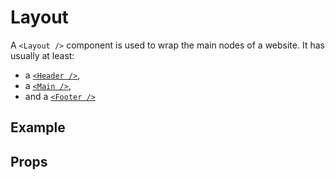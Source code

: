 
<Meta of={LayoutStories} />

# Layout

A `<Layout />` component is used to wrap the main nodes of a website. It has usually at least:

- a [`<Header />`](/docs/components-atoms-layout-header--docs),
- a [`<Main />`](/docs/components-atoms-layout-main--docs),
- and a [`<Footer />`](/docs/components-atoms-layout-footer--docs)

## Example

<Primary />

## Props

<ArgTypes of={LayoutStories} />
